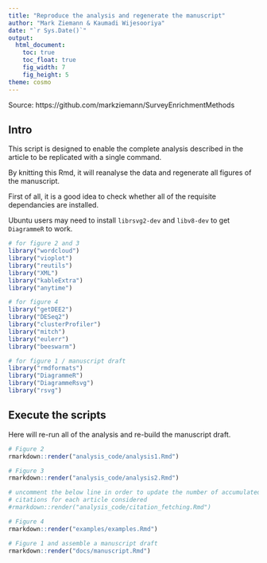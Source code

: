 ```yaml
---
title: "Reproduce the analysis and regenerate the manuscript"
author: "Mark Ziemann & Kaumadi Wijesooriya"
date: "`r Sys.Date()`"
output:
  html_document:
    toc: true
    toc_float: true
    fig_width: 7
    fig_height: 5
theme: cosmo
---
```


Source: https://github.com/markziemann/SurveyEnrichmentMethods

## Intro

This script is designed to enable the complete analysis described in the article 
to be replicated with a single command.

By knitting this Rmd, it will reanalyse the data and regenerate all figures of
the manuscript.

First of all, it is a good idea to check whether all of the requisite 
dependancies are installed.

Ubuntu users may need to install `librsvg2-dev` and `libv8-dev` to get `DiagrammeR` to work.

```r

# for figure 2 and 3
library("wordcloud")
library("vioplot")
library("reutils")
library("XML")
library("kableExtra")
library("anytime")

# for figure 4
library("getDEE2") 
library("DESeq2")
library("clusterProfiler")
library("mitch")
library("eulerr")
library("beeswarm")

# for figure 1 / manuscript draft
library("rmdformats")
library("DiagrammeR")
library("DiagrammeRsvg")
library("rsvg")

```

## Execute the scripts

Here will re-run all of the analysis and re-build the manuscript draft.

```r

# Figure 2
rmarkdown::render("analysis_code/analysis1.Rmd")

# Figure 3
rmarkdown::render("analysis_code/analysis2.Rmd")

# uncomment the below line in order to update the number of accumulated
# citations for each article considered
#rmarkdown::render("analysis_code/citation_fetching.Rmd")

# Figure 4
rmarkdown::render("examples/examples.Rmd")

# Figure 1 and assemble a manuscript draft
rmarkdown::render("docs/manuscript.Rmd")

```

